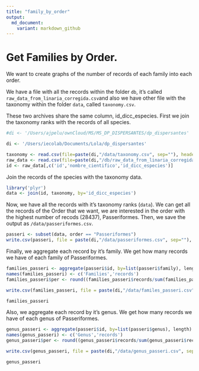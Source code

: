 ```yaml
---
title: "family_by_order"
output:
  md_document:
    variant: markdown_github
---
```


# Get Families by Order.


We want to create graphs of the number of records of each family into each order.

We have a file with all the records within the folder `db`, it's called `raw_data_from_linaria_corregida.csv`and also we have other file with the taxonomy within the folder `data`, called `taxonomy.csv`. 

These two archives share the same column, id_dicc_especies. First we join the taxonomy ranks with the records of all species. 

```r
#di <- '/Users/ajpelu/ownCloud/MS/MS_DP_DISPERSANTES/dp_dispersantes'

di <- '/Users/iecolab/Documents/Lola/dp_dispersantes'

taxonomy <- read.csv(file=paste(di,"/data/taxonomy.csv", sep=""), header=TRUE, sep=",")
raw_data <- read.csv(file=paste(di,"/db/raw_data_from_linaria_corregida.csv", sep=""), header=TRUE, sep=";")
id <- raw_data[,c('id','nombre_cientifico','id_dicc_especies')]

```

Join the records of the species with the taxonomy data. 

```r
library('plyr')
data <- join(id, taxonomy, by='id_dicc_especies')
```

Now, we have all the records with it's taxonomy ranks (`data`). We can get all the records of the Order that we want, we are interested in the order with the highest number of recods (28437), Passeriformes. Then, we save the output as `/data/passeriformes.csv`.

```r
passeri <- subset(data, order == "Passeriformes")
write.csv(passeri, file = paste(di,"/data/passeriformes.csv", sep=""), row.names=FALSE, quote= FALSE)
```

Finally, we aggregate each record by it's family. We get how many records we have of each family of Passeriformes. 

```r
families_passeri <- aggregate(passeri$id, by=list(passeri$family), length)
names(families_passeri) <- c('Families','records')
families_passeri$per <- round((families_passeri$records/sum(families_passeri$records)*100),2)

write.csv(families_passeri, file = paste(di,"/data/familes_passeri.csv", sep=""), row.names=FALSE, quote= FALSE)

families_passeri
```

Also, we aggregate each record by it's genus. We get how many records we have of each genus of Passeriformes.

```r
genus_passeri <- aggregate(passeri$id, by=list(passeri$genus), length)
names(genus_passeri) <- c('Genus','records')
genus_passeri$per <- round((genus_passeri$records/sum(genus_passeri$records)*100),2)

write.csv(genus_passeri, file = paste(di,"/data/genus_passeri.csv", sep=""), row.names=FALSE, quote= FALSE)

genus_passeri
```
